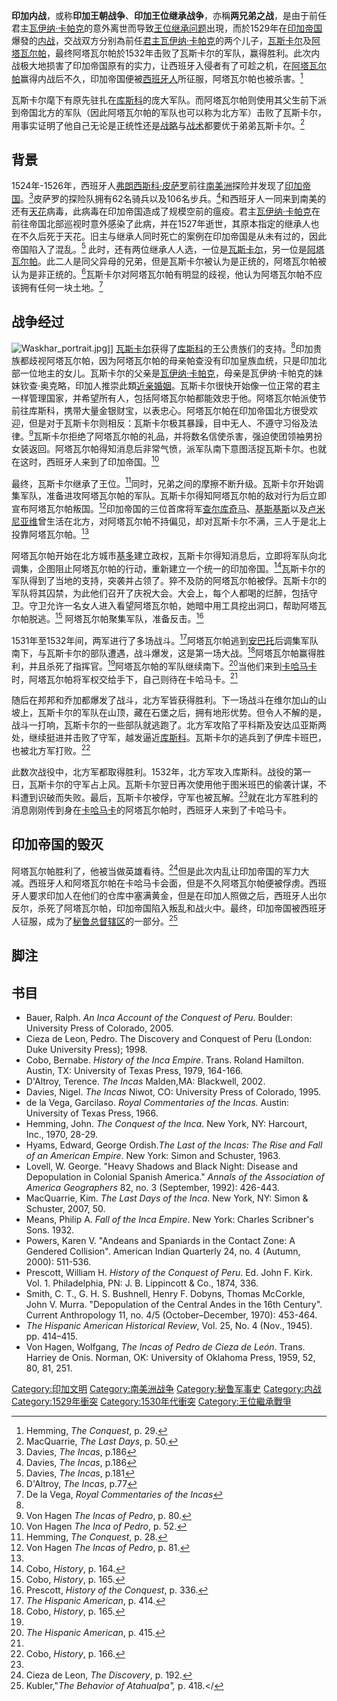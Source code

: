 {{noteTA
|1=zh-hans:弗朗西斯科·皮萨罗;zh-hk:法蘭西斯克·皮澤洛;zh-tw:法蘭西斯克·皮薩羅;
|2=zh-hans:皮萨罗;zh-hk:皮澤洛;zh-tw:皮薩羅;
|3=zh-hans:安第斯山脉;zh-hant:安第斯山脈;zh-tw:安地斯山脈; 
|4=zh-hans:克丘亚语;zh-hant:克丘亞語;zh-tw:奇楚瓦語; 
}}{{Infobox military conflict
|conflict=印加内战
|image=[[Image:Ataw_Wallpa_portrait.jpg|250px]]
|caption=获得战争胜利的[[阿塔瓦尔帕|阿塔瓦尔帕]]，但是其执政时间极其短暂。
|date=1529年至1532年4月
|place=[[印加帝国|印加帝国]]
|result=北方军胜利<br>[[阿塔瓦尔帕|阿塔瓦尔帕]]成为[[萨帕·印卡|萨帕·印卡]]
|combatant1=[[瓦斯卡尔|瓦斯卡尔]]统治下的[[印加帝国|印加帝国]]<br>{{link-en|图米班巴|Tumebamba}}
|combatant2=[[阿塔瓦尔帕|阿塔瓦尔帕]]统治下的印加帝国
|commander1=瓦斯卡尔{{POW}}<br>{{le|阿图科|Atoc}}{{KIA}}<br>汉戈{{KIA}}<br>{{link-en|图帕·阿陶|Topa Atao}}{{POW}}<br>{{link-en|奥柳·科拉|Ullco Colla}}{{KIA}}<br>提托·阿陶奇<br>旺巴·尤潘基<br>瓜延卡·奥科<br>阿瓜·潘提<br>帕卡·尤潘基
|commander2=阿塔瓦尔帕<br>[[查尔库奇马|查尔库奇马]]<br>[[基斯基斯|基斯基斯]]<br>[[卢米尼亚维|卢米尼亚维]]<br>{{link-en|乌库马利|Ucumari}}<br>图梅·利马 {{KIA}}
|strength1=最多40万人；<br>10万名{{le|卡尼亚利人|Cañari}}；<br>200万名[[后备役|后备役]]士兵
|strength2=最初5至10万人<br>最多25万人
|casualties1=最少十10万人阵亡<br>{{link-en|图米班巴|Tumebamba}}被夷为平地
|casualties2=不明
}}
{{Campaignbox 印加內戰}}
{{印加文明}}
'''印加内战'''，或称'''印加王朝战争'''、'''印加王位继承战争'''，亦稱'''两兄弟之战'''，是由于前任君主[[瓦伊纳·卡帕克|瓦伊纳·卡帕克]]的意外离世而导致[[世袭|王位继承问题]]出現，而於1529年在[[印加帝国|印加帝国]]爆發的[[内战|内战]]，交战双方分别為前任[[萨帕·印卡|君主]][[瓦伊纳·卡帕克|瓦伊纳·卡帕克]]的两个儿子，[[瓦斯卡尔|瓦斯卡尔]]及[[阿塔瓦尔帕|阿塔瓦尔帕]]，最终阿塔瓦尔帕於1532年击败了瓦斯卡尔的军队，赢得胜利。此次内战极大地损害了印加帝国原有的实力，让西班牙入侵者有了可趁之机，在[[阿塔瓦尔帕|阿塔瓦尔帕]]赢得内战后不久，印加帝国便被[[西班牙征服者|西班牙人]]所征服，阿塔瓦尔帕也被杀害。<ref name="#1">Hemming, ''The Conquest'', p. 29.</ref>

瓦斯卡尔麾下有原先驻扎在[[库斯科|库斯科]]的庞大军队。而阿塔瓦尔帕则使用其父生前下派到帝国北方的军队（因此阿塔瓦尔帕的军队也可以称为北方军）击败了瓦斯卡尔，用事实证明了他自己无论是正统性还是[[战略|战略]]与[[战术|战术]]都要优于弟弟瓦斯卡尔。<ref>MacQuarrie, ''The Last Days'', p. 50.</ref>

== 背景 ==
1524年-1526年，西班牙人[[弗朗西斯科·皮萨罗|弗朗西斯科·皮萨罗]]前往[[南美洲|南美洲]]探险并发现了[[印加帝国|印加帝国]]。<ref>Davies, ''The Incas'', p.186 </ref>皮萨罗的探险队拥有62名骑兵以及106名步兵。<ref>Davies, ''The Incas'', p.186</ref>和西班牙人一同来到南美的还有[[天花|天花]]病毒，此病毒在印加帝国造成了规模空前的瘟疫。君主[[瓦伊纳·卡帕克|瓦伊纳·卡帕克]]在前往帝国北部巡视时意外感染了此病，并在1527年逝世，其原本指定的继承人{{le|尼南·库尤奇|Ninan Cuyochi}}也在不久后死于天花。旧主与继承人同时死亡的案例在印加帝国是从未有过的，因此帝国陷入了混乱。<ref>Davies, ''The Incas'', p.181 </ref> 此时，还有两位继承人人选，一位是[[瓦斯卡尔|瓦斯卡尔]]，另一位是[[阿塔瓦尔帕|阿塔瓦尔帕]]。此二人是同父异母的兄弟，但是瓦斯卡尔被认为是正统的，阿塔瓦尔帕被认为是非正统的。<ref>D'Altroy, ''The Incas'', p.77 </ref>瓦斯卡尔对阿塔瓦尔帕有明显的歧视，他认为阿塔瓦尔帕不应该拥有任何一块土地。<ref>De la Vega, ''Royal Commentaries of the Incas'' </ref>

== 战争经过 ==
[[Image:Waskhar_portrait.jpg|thumb]]]]
[[瓦斯卡尔|瓦斯卡尔]]获得了[[库斯科|库斯科]]的王公贵族们的支持。<ref name="#1"/>印加贵族都歧视阿塔瓦尔帕，因为阿塔瓦尔帕的母亲帕查没有印加皇族血统，只是印加北部一位地主的女儿。瓦斯卡尔的父亲是[[瓦伊纳·卡帕克|瓦伊纳·卡帕克]]，母亲是瓦伊纳·卡帕克的妹妹钦查·奥克略，印加人推崇此類[[近亲婚姻|近亲婚姻]]。瓦斯卡尔很快开始像一位正常的君主一样管理国家，并希望所有人，包括阿塔瓦尔帕都能效忠于他。阿塔瓦尔帕派使节前往库斯科，携带大量金银财宝，以表忠心。阿塔瓦尔帕在印加帝国北方很受欢迎，但是对于瓦斯卡尔则相反：瓦斯卡尔极其暴躁，目中无人、不遵守习俗及法律。<ref>Von Hagen ''The Incas of Pedro'', p. 80.</ref>瓦斯卡尔拒绝了阿塔瓦尔帕的礼品，并将数名信使杀害，强迫使团领袖男扮女装返回。阿塔瓦尔帕得知消息后非常气愤，派军队南下意图活捉瓦斯卡尔。也就在这时，西班牙人来到了印加帝国。<ref>Von Hagen ''The Inca of Pedro'', p. 52.</ref>

最终，瓦斯卡尔继承了王位。<ref>Hemming, ''The Conquest'', p. 28.</ref>同时，兄弟之间的摩擦不断升级。瓦斯卡尔开始调集军队，准备进攻阿塔瓦尔帕的军队。瓦斯卡尔得知阿塔瓦尔帕的敌对行为后立即宣布阿塔瓦尔帕叛国。<ref>Von Hagen ''The Incas of Pedro'', p. 81.</ref>印加帝国的三位首席将军[[查尔库奇马|查尔库奇马]]、[[基斯基斯|基斯基斯]]以及[[卢米尼亚维|卢米尼亚维]]曾生活在北方，对阿塔瓦尔帕不持偏见，却对瓦斯卡尔不满，三人于是北上投靠阿塔瓦尔帕。<ref name="#1"/>

阿塔瓦尔帕开始在北方城市[[基多|基多]]建立政权，瓦斯卡尔得知消息后，立即将军队向北调集，企图阻止阿塔瓦尔帕的行动，重新建立一个统一的印加帝国。<ref>Cobo, ''History'', p. 164.</ref>瓦斯卡尔的军队得到了当地{{le|卡尼亚里人|Cañari}}的支持，突袭并占领了{{link-en|图米班巴|Tumebamba}}。猝不及防的阿塔瓦尔帕被俘。瓦斯卡尔的军队将其囚禁，为此他们召开了庆祝大会。大会上，每个人都喝的烂醉，包括守卫。守卫允许一名女人进入看望阿塔瓦尔帕，她暗中用工具挖出洞口，帮助阿塔瓦尔帕脱逃。<ref name="#2">Cobo, ''History'', p. 165.</ref> 阿塔瓦尔帕聚集军队，准备反击。<ref>Prescott, ''History of the Conquest'', p. 336. </ref>

1531年至1532年间，两军进行了多场战斗。<ref>''The Hispanic American'', p. 414.</ref>阿塔瓦尔帕逃到[[安巴托|安巴托]]后调集军队南下，与瓦斯卡尔的部队遭遇，战斗爆发，这是第一场大战。<ref name="#3">Cobo, ''History'', p. 165. </ref>阿塔瓦尔帕赢得胜利，并且杀死了指挥官{{le|阿托克|Atoc}}。<ref name="#2"/>阿塔瓦尔帕的军队继续南下。<ref name="#4">''The Hispanic American'', p. 415. </ref>当他们来到[[卡哈马卡|卡哈马卡]]时，阿塔瓦尔帕将军权交给手下，自己则待在卡哈马卡。<ref name="#3"/>

随后在邦邦和乔加都爆发了战斗，北方军皆获得胜利。下一场战斗在维尔加山的山坡上，瓦斯卡尔的军队在山顶，藏在石堡之后，拥有地形优势。但令人不解的是，战斗一打响，瓦斯卡尔的一些部队就逃跑了。北方军攻陷了平科斯及安达瓜亚斯两处，继续挺进并击败了守军，越发逼近[[库斯科|库斯科]]。瓦斯卡尔的逃兵到了伊库卡班巴，也被北方军打败。<ref>Cobo, ''History'', p. 166. </ref>

此数次战役中，北方军都取得胜利。1532年，北方军攻入库斯科。战役的第一日，瓦斯卡尔的守军占上风。瓦斯卡尔翌日再次使用他于图米班巴的偷袭计谋，不料遭到识破而失败。最后，瓦斯卡尔被俘，守军也被瓦解。<ref name="#4"/>就在北方军胜利的消息刚刚传到身在[[卡哈马卡|卡哈马卡]]的阿塔瓦尔帕时，西班牙人来到了卡哈马卡。

== 印加帝国的毁灭 ==
{{main|西班牙征服印加帝国}}
阿塔瓦尔帕胜利了，他被当做英雄看待。<ref>Cieza de Leon, ''The Discovery'', p. 192.</ref>但是此次内乱让印加帝国的军力大减。西班牙人和阿塔瓦尔帕在卡哈马卡会面，但是不久阿塔瓦尔帕便被俘虏。西班牙人要求印加人在他们的仓库中塞满黄金，但是在印加人照做之后，西班牙人出尔反尔，杀死了阿塔瓦尔帕，印加帝国陷入叛乱和战火中。最终，印加帝国被西班牙人征服，成为了[[秘鲁总督辖区|秘鲁总督辖区]]的一部分。<ref>Kubler,"''The Behavior of Atahualpa",'' p. 418.</</ref>

== 脚注 ==
{{reflist|2}}

== 书目 ==
{{refbegin}}
*Bauer, Ralph. ''An Inca Account of the Conquest of Peru''. Boulder: University Press of Colorado, 2005.
*Cieza de Leon, Pedro. The Discovery and Conquest of Peru (London: Duke University Press); 1998.
*Cobo, Bernabe. ''History of the Inca Empire''. Trans. Roland Hamilton. Austin, TX: University of Texas Press, 1979, 164-166.
*D'Altroy, Terence. ''The Incas'' Malden,MA: Blackwell, 2002.
*Davies, Nigel. ''The Incas'' Niwot, CO: University Press of Colorado, 1995.
*de la Vega, Garcilaso. ''Royal Commentaries of the Incas.'' Austin: University of Texas Press, 1966.
*Hemming, John. ''The Conquest of the Inca''. New York, NY: Harcourt, Inc., 1970, 28-29.
*Hyams, Edward, George Ordish.''The Last of the Incas: The Rise and Fall of an American Empire''. New York: Simon and Schuster, 1963.
*Lovell, W. George. "Heavy Shadows and Black Night: Disease and Depopulation in 	Colonial Spanish America." ''Annals of the Association of America Geographers'' 82, no. 3 (September, 1992): 426-443.
*MacQuarrie, Kim. ''The Last Days of the Inca''. New York, NY: Simon & Schuster, 2007, 50.
*Means, Philip A. ''Fall of the Inca Empire''. New York: Charles Scribner's Sons. 1932.
*Powers, Karen V. "Andeans and Spaniards in the Contact Zone: A Gendered Collision". American Indian Quarterly 24, no. 4 (Autumn, 2000): 511-536.
*Prescott, William H. ''History of the Conquest of Peru''. Ed. John F. Kirk. Vol. 1. Philadelphia, PN: J. B. Lippincott & Co., 1874, 336.
*Smith, C. T., G. H. S. Bushnell, Henry F. Dobyns, Thomas McCorkle, John V. Murra. "Depopulation of the Central Andes in the 16th Century". Current Anthropology 11, no. 4/5 (October–December, 1970): 453-464.
*''The Hispanic American Historical Review'', Vol. 25, No. 4 (Nov., 1945). pp. 414–415.
*Von Hagen, Wolfgang, ''The Incas of Pedro de Cieza de León''. Trans. Harriey de Onis. Norman, OK: University of Oklahoma Press, 1959, 52, 80, 81, 251.
{{refend}}
[[Category:印加文明|Category:印加文明]]
[[Category:南美洲战争|Category:南美洲战争]]
[[Category:秘鲁军事史|Category:秘鲁军事史]]
[[Category:内战|Category:内战]]
[[Category:1529年衝突|Category:1529年衝突]]
[[Category:1530年代衝突|Category:1530年代衝突]]
[[Category:王位繼承戰爭|Category:王位繼承戰爭]]